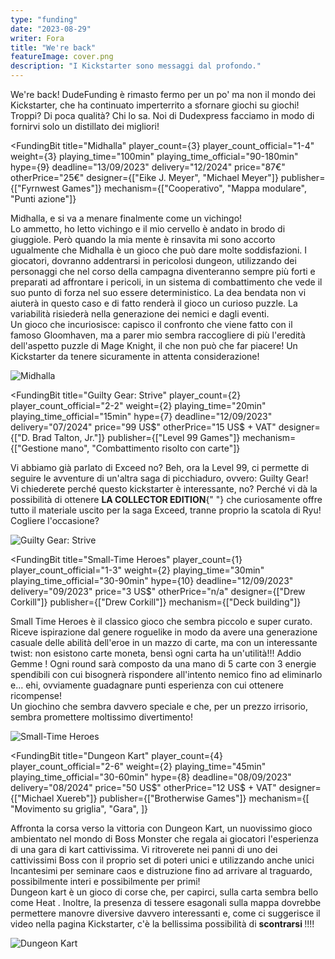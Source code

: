 ```yaml
---
type: "funding"
date: "2023-08-29"
writer: Fora
title: "We're back"
featureImage: cover.png
description: "I Kickstarter sono messaggi dal profondo."
---
```


<FundingIntro>
  We're back! DudeFunding è rimasto fermo per un po' ma non il mondo dei Kickstarter, che ha continuato imperterrito a
  sfornare giochi su giochi! Troppi? Di poca qualità? Chi lo sa. Noi di Dudexpress facciamo in modo di fornirvi solo un
  distillato dei migliori!
</FundingIntro>

<FundingBit
  title="Midhalla"
  player_count={3}
  player_count_official="1-4"
  weight={3}
  playing_time="100min"
  playing_time_official="90-180min"
  hype={9}
  deadline="13/09/2023"
  delivery="12/2024"
  price="87€"
  otherPrice="25€"
  designer={["Eike J. Meyer", "Michael Meyer"]}
  publisher={["Fyrnwest Games"]}
  mechanism={["Cooperativo", "Mappa modulare", "Punti azione"]}
>
  Midhalla, e si va a menare finalmente come un vichingo! <br />
  Lo ammetto, ho letto vichingo e il mio cervello è andato in brodo di giuggiole. Però quando la mia mente è rinsavita mi
  sono accorto ugualmente che Midhalla è un gioco che può dare molte soddisfazioni. I giocatori, dovranno addentrarsi in
  pericolosi dungeon, utilizzando dei personaggi che nel corso della campagna diventeranno sempre più forti e preparati ad
  affrontare i pericoli, in un sistema di combattimento che vede il suo punto di forza nel suo essere deterministico. La
  dea bendata non vi aiuterà in questo caso e di fatto renderà il gioco un curioso puzzle. La variabilità risiederà nella
  generazione dei nemici e dagli eventi. <br />
  Un gioco che incuriosisce: capisco il confronto che viene fatto con il famoso Gloomhaven, ma a parer mio sembra
  raccogliere di più l'eredità dell'aspetto puzzle di Mage Knight, il che non può che far piacere! Un Kickstarter da
  tenere sicuramente in attenta considerazione!
</FundingBit>

<img src="game1.png?t=2" alt="Midhalla" />

<FundingLink title="Midhalla" link="https://www.kickstarter.com/projects/eikejmeyer/midhalla" small />

<FundingBit
  title="Guilty Gear: Strive"
  player_count={2}
  player_count_official="2-2"
  weight={2}
  playing_time="20min"
  playing_time_official="15min"
  hype={7}
  deadline="12/09/2023"
  delivery="07/2024"
  price="99 US$"
  otherPrice="15 US$ + VAT"
  designer={["D. Brad Talton, Jr."]}
  publisher={["Level 99 Games"]}
  mechanism={["Gestione mano", "Combattimento risolto con carte"]}
>
  Vi abbiamo già parlato di <Link to="/reviews/exceed-street-fighter-ryu-box/">Exceed</Link> no? Beh, ora la Level 99,
  ci permette di seguire le avventure di un'altra saga di picchiaduro, ovvero: Guilty Gear! <br /> Vi chiederete perché
  questo kickstarter è interessante, no? Perché vi dà la possibilità di ottenere <strong>LA COLLECTOR EDITION</strong>{" "}
  che curiosamente offre tutto il materiale uscito per la saga Exceed, tranne proprio la scatola di Ryu! Cogliere
  l'occasione?
</FundingBit>

<img src="game2.png?t=1" alt="Guilty Gear: Strive" />

<FundingLink title="Guilty Gear: Strive" link="https://www.kickstarter.com/projects/level99games/ggstrive" small />

<FundingBit
  title="Small-Time Heroes"
  player_count={1}
  player_count_official="1-3"
  weight={2}
  playing_time="30min"
  playing_time_official="30-90min"
  hype={10}
  deadline="12/09/2023"
  delivery="09/2023"
  price="3 US$"
  otherPrice="n/a"
  designer={["Drew Corkill"]}
  publisher={["Drew Corkill"]}
  mechanism={["Deck building"]}
>
  Small Time Heroes è il classico gioco che sembra piccolo e super curato. Riceve ispirazione dal genere roguelike in
  modo da avere una generazione casuale delle abilità dell'eroe in un mazzo di carte, ma con un interessante twist: non
  esistono carte moneta, bensì ogni carta ha un'utilità!!! Addio <Link to="/reviews/aeon-s-end"> Gemme </Link>! Ogni
  round sarà composto da una mano di 5 carte con 3 energie spendibili con cui bisognerà rispondere all'intento nemico
  fino ad eliminarlo e… ehi, ovviamente guadagnare punti esperienza con cui ottenere ricompense! <br />
  Un giochino che sembra davvero speciale e che, per un prezzo irrisorio, sembra promettere moltissimo divertimento!
</FundingBit>

<img src="game3.png?t=1" alt="Small-Time Heroes" />

<FundingLink
  title="Small-Time Heroes"
  link="https://www.kickstarter.com/projects/877291077/small-time-heroes-the-print-and-play-edition"
  small
/>

<FundingBit
  title="Dungeon Kart"
  player_count={4}
  player_count_official="2-6"
  weight={2}
  playing_time="45min"
  playing_time_official="30-60min"
  hype={8}
  deadline="08/09/2023"
  delivery="08/2024"
  price="50 US$"
  otherPrice="12 US$ + VAT"
  designer={["Michael Xuereb"]}
  publisher={["Brotherwise Games"]}
  mechanism={[
    "Movimento su griglia",
    "Gara",
  ]}
>
Affronta la corsa verso la vittoria con Dungeon Kart, un nuovissimo gioco ambientato nel mondo di Boss Monster che regala ai giocatori l'esperienza di una gara di kart cattivissima. Vi ritroverete nei panni di uno dei cattivissimi Boss con il proprio set di poteri unici e  utilizzando anche unici Incantesimi per seminare caos e distruzione fino ad arrivare al traguardo, possibilmente interi e possibilmente per primi!<br/>
Dungeon kart è un gioco di corse che, per capirci, sulla carta sembra bello come <Link to="/reviews/heat-pedal-to-the-metal/"> Heat </Link>. Inoltre, la presenza di tessere esagonali sulla mappa dovrebbe permettere manovre diversive davvero interessanti e, come ci suggerisce il video nella pagina Kickstarter, c'è la bellissima possibilità di <strong>scontrarsi </strong> !!!!

</FundingBit>

<img src="game4.png?t=1" alt="Dungeon Kart" />

<FundingLink title="Dungeon Kart" link="https://www.kickstarter.com/projects/brotherwise/dungeon-kart" small />

